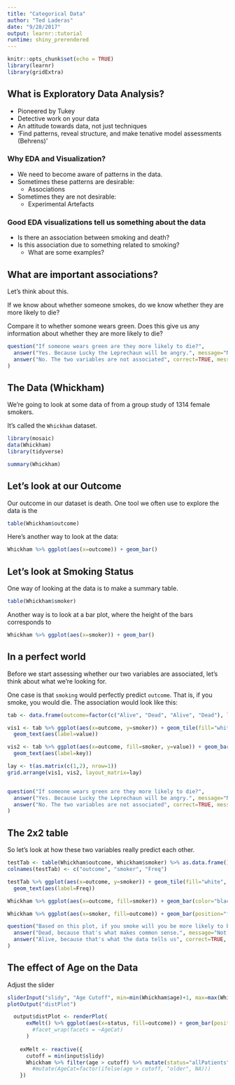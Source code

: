 ```yaml
---
title: "Categorical Data"
author: "Ted Laderas"
date: "9/28/2017"
output: learnr::tutorial
runtime: shiny_prerendered
---
```


```r
knitr::opts_chunk$set(echo = TRUE)
library(learnr)
library(gridExtra)
```

## What is Exploratory Data Analysis?

- Pioneered by Tukey
- Detective work on your data
- An attitude towards data, not just techniques
- 'Find patterns, reveal structure, and make tenative model assessments (Behrens)'

### Why EDA and Visualization?

+ We need to become aware of patterns in the data.
+ Sometimes these patterns are desirable:
    + Associations
+ Sometimes they are not desirable:
    + Experimental Artefacts

### Good EDA visualizations tell us something about the data

+ Is there an association between smoking and death?
+ Is this association due to something related to smoking?
    + What are some examples?

## What are important associations?

Let's think about this. 

If we know about whether someone smokes, do we know whether they are more likely to die?

Compare it to whether somone wears green. Does this give us any information about whether they are more likely to die?

```r
question("If someone wears green are they more likely to die?",
  answer("Yes. Because Lucky the Leprechaun will be angry.", message="Not correct."),
  answer("No. The two variables are not associated", correct=TRUE, message="Yes, that's correct!")
)
```

## The Data (Whickham)

We're going to look at some data of from a group study of 1314 female smokers.

It's called the `Whickham` dataset. 

```r
library(mosaic)
data(Whickham)
library(tidyverse)

summary(Whickham)
```

## Let's look at our Outcome

Our outcome in our dataset is death. One tool we often use to explore the data is the 

```r
table(Whickham$outcome)
```

Here's another way to look at the data:

```r
Whickham %>% ggplot(aes(x=outcome)) + geom_bar()
```

## Let's look at Smoking Status

One way of looking at the data is to make a summary table. 

```r
table(Whickham$smoker)
```

Another way is to look at a bar plot, where the height of the bars corresponds to 

```r
Whickham %>% ggplot(aes(x=smoker)) + geom_bar()
```

## In a perfect world

Before we start assessing whether our two variables are associated, let's think about what we're looking for.

One case is that `smoking` would perfectly predict `outcome`. That is, if you smoke, you would die. The association would look like this:

```r
tab <- data.frame(outcome=factor(c("Alive", "Dead", "Alive", "Dead"), levels=c("Alive", "Dead")), smoker=factor(c("No", "No", "Yes", "Yes"), levels=c("Yes", "No")), value=c(500, 10, 7, 300), key=c("A", "B","C", "D"))

vis1 <- tab %>% ggplot(aes(x=outcome, y=smoker)) + geom_tile(fill="white", colour="black") + 
  geom_text(aes(label=value))

vis2 <- tab %>% ggplot(aes(x=outcome, fill=smoker, y=value)) + geom_bar(color="black",stat="identity") +
  geom_text(aes(label=key))

lay <- t(as.matrix(c(1,2), nrow=1))
grid.arrange(vis1, vis2, layout_matrix=lay)
```



```r
```



```r
question("If someone wears green are they more likely to die?",
  answer("Yes. Because Lucky the Leprechaun will be angry.", message="Not correct."),
  answer("No. The two variables are not associated", correct=TRUE, message="Yes, that's correct!")
)
```


## The 2x2 table

So let's look at how these two variables really predict each other.

```r
testTab <- table(Whickham$outcome, Whickham$smoker) %>% as.data.frame() 
colnames(testTab) <- c("outcome", "smoker", "Freq")

testTab %>% ggplot(aes(x=outcome, y=smoker)) + geom_tile(fill="white", colour="black") + 
  geom_text(aes(label=Freq))
```

```r
Whickham %>% ggplot(aes(x=outcome, fill=smoker)) + geom_bar(color="black")
```

```r
Whickham %>% ggplot(aes(x=smoker, fill=outcome)) + geom_bar(position="fill", color="black")
```

```r
question("Based on this plot, if you smoke will you be more likely to be alive or dead?",
  answer("Dead, because that's what makes common sense.", message="Not correct."),
  answer("Alive, because that's what the data tells us", correct=TRUE, message="Yes, that's correct!")
)
```

## The effect of Age on the Data

Adjust the slider 

```r
sliderInput("slidy", "Age Cutoff", min=min(Whickham$age)+1, max=max(Whickham$age)-1, value=c(30, 80),step = 10)
plotOutput("distPlot")

```

```r
  output$distPlot <- renderPlot(
      exMelt() %>% ggplot(aes(x=status, fill=outcome)) + geom_bar(position="fill", color="black") #+
        #facet_wrap(facets = ~AgeCat)
      )
    
    exMelt <- reactive({
      cutoff = min(input$slidy)
      Whickham %>% filter(age > cutoff) %>% mutate(status="allPatients")
        #mutate(AgeCat=factor(ifelse(age > cutoff, "older", NA))) 
    })


```
